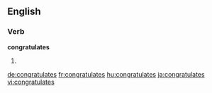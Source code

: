 
==English==

===Verb===
'''congratulates'''

# {{en-third-person singular of|congratulate}}

[[de:congratulates]]
[[fr:congratulates]]
[[hu:congratulates]]
[[ja:congratulates]]
[[vi:congratulates]]